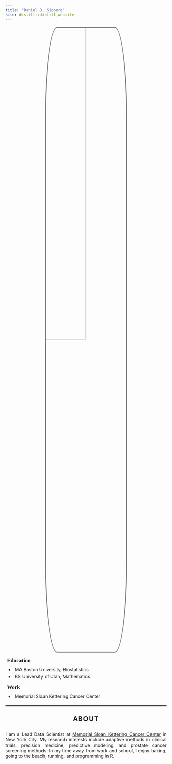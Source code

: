 ```yaml
---
title: "Daniel D. Sjoberg"
site: distill::distill_website
---
```


<style>
d-article {
  padding-top: 5px;
  border-top: 0px;
}

d-title h1 {
  text-align: center;
  font-family: Roboto Mono;
  letter-spacing: 3px;
}

d-title p {
  text-align: center;
}

.about p {
  text-align: justify;
}

.hero-left img {
  width: 100%;
  border-radius: 15%;
  border: 3px solid grey;
  display: block;
  margin-left: auto;
  margin-right: auto;
  margin-bottom: 1em;
}

.hero-right p {
  margin: 10px 0px 10px 0px;
  font-size: 1.2em;
  font-family: Roboto Slab;
}

.hero-right li {
  margin-bottom: 5px;
  padding-left: 10px;
}

@media (min-width: 1200px) {
  .hero-left {
    width:32%;
    float:left;
  }
  .hero-right {
    width:63%;
    float:right;
  }
}

@media (max-width: 1199px) {
  .hero-left img {
    width: 50%;
  }
}
</style>

<div style="border-bottom:3px solid black; margin-bottom:20px">

<div class="hero-left">
  <img src="images/dan.jpg">
</div>

<div class="hero-right" style="padding-bottom:1em">
  <p style="font-weight:bold; margin-top:5px">
    <i class="fa fa-graduation-cap" aria-hidden="true" style="padding-right:5px"></i> Education
  </p>
  <li>MA Boston University, Biostatistics</li>
  <li>BS University of Utah, Mathematics</li>
  <p style="font-weight:bold; margin-top:15px">
    <i class="fa fa-hospital-o" aria-hidden="true" style="padding-right:5px"></i> Work
  </p>
  <li>Memorial Sloan Kettering Cancer Center</li>
</div>

<!-- <div style="float:left; width:100%;"> -->
<!--   <p style="margin-bottom:.5em"> -->
<!--     <strong style="font-family: Roboto Slab; font-size: 1.2em"> -->
<!--       <i class="fa fa-flask" aria-hidden="true" style="padding-right:12.5px"></i> Methods:  -->
<!--     </strong> -->
<!--     Eye-tracking, sentence comprehension, text/speech corpus analysis -->
<!--   </p> -->
<!--   <p style="margin-bottom:1.5em"> -->
<!--     <strong style="font-family:Roboto Slab; font-size:1.2em"> -->
<!--       <i class="fa fa-code" aria-hidden="true" style="padding-right:5px"></i> Programming:  -->
<!--     </strong> -->
<!--     R <span style="font-size:0.8em">(fluent)</span> | HTML/CSS/JS <span style="font-size:0.8em">(proficient)</span> | Python <span style="font-size:0.8em">(coursework)</span> -->
<!--   </p> -->
<!-- </div> -->

</div>


<h3 style="margin: 0px 0px 25px 0px; font-variant:small-caps; text-align:center; font-size:2em; letter-spacing:2px">about</h3>

<div class="about">

I am a Lead Data Scientist at <a href="https://www.mskcc.org/" target="_blank">Memorial Sloan Kettering Cancer Center</a> in New York City. My research interests include adaptive methods in clinical trials, precision medicine, predictive modeling, and prostate cancer screening methods.  In my time away from work and school, I enjoy baking, going to the beach, running, and programming in R.


</div>

<p></p>
